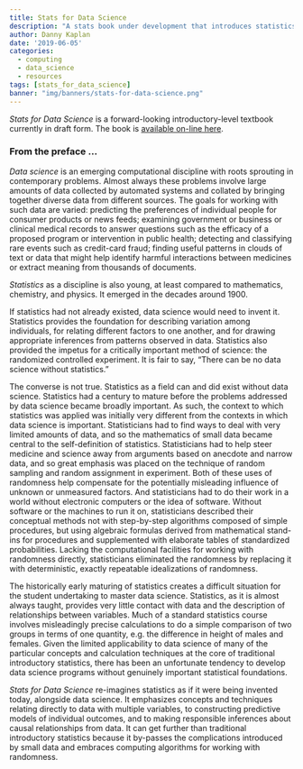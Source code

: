```yaml
---
title: Stats for Data Science
description: "A stats book under development that introduces statistics in a way to make any budding data scientist understand why statistics is central to data science." 
author: Danny Kaplan
date: '2019-06-05'
categories:
  - computing
  - data_science
  - resources
tags: [stats_for_data_science]
banner: "img/banners/stats-for-data-science.png"
---
```


*Stats for Data Science* is a forward-looking introductory-level textbook currently in draft form. The book is [available on-line here](http://dtkaplan.github.io/SDS-book).

### From the preface ...

*Data science* is an emerging computational discipline with roots sprouting in contemporary problems. Almost always these problems involve large amounts of data collected by automated systems and collated by bringing together diverse data from different sources. The goals for working with such data are varied: predicting the preferences of individual people for consumer products or news feeds; examining government or business or clinical medical records to answer questions such as the efficacy of a proposed program or intervention in public health; detecting and classifying rare events such as credit-card fraud; finding useful patterns in clouds of text or data that might help identify harmful interactions between medicines or extract meaning from thousands of documents.

*Statistics* as a discipline is also young, at least compared to mathematics, chemistry, and physics. It emerged in the decades around 1900. 

If statistics had not already existed, data science would need to invent it. Statistics provides the foundation for describing variation among individuals, for relating different factors to one another, and for drawing appropriate inferences from patterns observed in data. Statistics also provided the impetus for a critically important method of science: the randomized controlled experiment. It is fair to say, "There can be no data science without statistics."

The converse is not true. Statistics as a field can and did exist without data science. Statistics had a century to mature before the problems addressed by data science became broadly important. As such, the context to which statistics was applied was initially very different from the contexts in which data science is important. Statisticians had to find ways to deal with very limited amounts of data, and so the mathematics of small data became central to the self-definition of statistics. Statisticians had to help steer medicine and science away from arguments based on anecdote and narrow data, and so great emphasis was placed on the technique of random sampling and random assignment in experiment. Both of these uses of randomness help compensate for the potentially misleading influence of unknown or unmeasured factors. And statisticians had to do their work in a world without electronic computers or the idea of software. Without software or the machines to run it on, statisticians described their conceptual methods not with step-by-step algorithms composed of simple procedures, but using algebraic formulas derived from mathematical stand-ins for procedures and supplemented with elaborate tables of standardized probabilities. Lacking the computational facilities for working with randomness directly, statisticians eliminated the randomness by replacing it with deterministic, exactly repeatable idealizations of randomness. 

The historically early maturing of statistics creates a difficult situation for the student undertaking to master data science. Statistics, as it is almost always taught, provides very little contact with data and the description of relationships between variables. Much of a standard statistics course involves misleadingly precise calculations to do a simple comparison of two groups in terms of one quantity, e.g. the difference in height of males and females. Given the limited applicability to data science of many of the particular concepts and calculation techniques at the core of traditional introductory statistics, there has been an unfortunate tendency to develop data science programs without genuinely important statistical foundations. 

*Stats for Data Science* re-imagines statistics as if it were being invented today, alongside data science. It emphasizes concepts and techniques relating directly to data with multiple variables, to constructing predictive models of individual outcomes, and to making responsible inferences about causal relationships from data. It can get further than traditional introductory statistics because it by-passes the complications introduced by small data and embraces computing algorithms for working with randomness.

